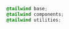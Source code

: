 ```css title=".storybook/tailwind.css"
@tailwind base;
@tailwind components;
@tailwind utilities;
```
